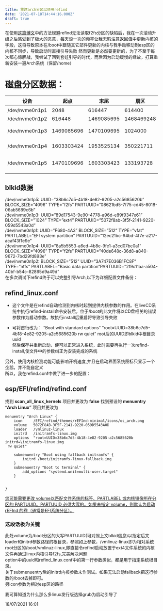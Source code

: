 ```yaml
---
title: 重建arch分区以使用refind
date: '2021-07-18T14:44:16.000Z'
draft: true
---
```


在使用[这篇博文](https://www.bitflipper.top/2021/07/08/The-Refind-bootloader-has-no-ability-to-read-f2fs-format/#:~:text=%E6%88%91%E5%B0%9D%E8%AF%95%E6%8A%8A%E5%86%85%E6%A0%B8%E5%8F%8A%E5%BE%AE%E7%A2%BC%E4%BB%8E/boot%E5%A4%8D%E5%88%B6%E5%88%B0efi%E5%88%86%E5%8C%BA%E4%B8%AD%EF%BC%8C%E4%BB%A5%E4%B8%8B%E4%B8%BA%E4%BF%AE%E6%94%B9%E5%90%8Eefi/EFI/Arch%E7%BB%93%E6%9E%84%EF%BC%9A)中的方法规避refind无法读取f2fs分区的缺陷后，我在一次滚动升级之后感受到了极大的恶意，每天滚一次的频率让我无暇注意返回值中更新内核的字段，这将导致原本在/boot中跟随其它部件更新的内核与我手动移动到esp区的内核不同步，导致启动时直接引导失败
然而更新是必然要更新的，为了不至于每次都心惊胆战，我尝试了回到套娃引导的时代，而后因为启动缓慢的缘故，打算重新安装一遍Arch系统（保留/home）

# 磁盘分区数据：

| 设备           | 起点       | 末尾       | 扇区       | 大小   | 类型               |
| -------------- | ---------- | ---------- | ---------- | ------ | ------------------ |
| /dev/nvme0n1p1 | 2048       | 616447     | 614400     | 300M   | EFI 系统           |
| /dev/nvme0n1p2 | 616448     | 1469085695 | 1468469248 | 700.2G | Microsoft          |
| /dev/nvme0n1p3 | 1469085696 | 1470109695 | 1024000    | 500M   | Linux 文件系统     |
| /dev/nvme0n1p4 | 1603303424 | 1953525134 | 350221711  | 167G   | Linux home         |
| /dev/nvme0n1p5 | 1470109696 | 1603303423 | 133193728  | 63.5G  | Linux root(x86-64) |

## blkid数据

/dev/nvme0n1p5: UUID=”38b6c7d5-4b18-4e82-9205-a2c5685620b” BLOCK_SIZE=”4096” TYPE=”f2fs” PARTUUID=”08621bd5-7f75-cd45-8018-06ab5689c6b”  
/dev/nvme0n1p3: UUID=”89d17543-9e90-4778-a96d-e89f9347e61” BLOCK_SIZE=”1024” TYPE=”ext4” PARTUUID=”5072f8ab-3f5f-2141-9220-059d5543a0d”  
/dev/nvme0n1p1: UUID=”F680-4A3” BLOCK_SIZE=”512” TYPE=”vfat” PARTLABEL=”EFI system partition” PARTUUID=”12ec21bc-94bd-4f7e-a217-acaf43f1e9e”  
/dev/nvme0n1p4: UUID=”8a5b5553-a6ed-4b8e-9fe1-a3cd07be0a1” BLOCK_SIZE=”4096” TYPE=”f2fs” PARTUUID=”40de648c-36d8-a840-9672-7bd29fd893e”  
/dev/nvme0n1p2: BLOCK_SIZE=”512” UUID=”3A747E036B1FC8F” TYPE=”ntfs” PARTLABEL=”Basic data partition”PARTUUID=”2f9c11aa-a504-40bf-b54c-82865d9a49d”  
在多次调试下refind终于可以完整引导Arch,以下为详细配置文件备份：

## refind_linux.conf

- 这个文件是在refind自动检测到内核时起到提供内核参数的作用。在liveCD系统中执行refind-install命令安装后，位于/boot的此文件将以CD盘相关的错误参数作为启动参数。故执行install后重启将导致引导失败

- 可将首行改为：
  “Boot with standard options” “root=UUID=38b6c7d5-4b18-4e82-9205-a2c5685620b rw quiet”
  root后的UUID即blkid中根目录uuid  
  然后保存并重新启动，便可以正常进入系统，此时需要再执行一次refind-install,使文件中的参数纠正为安装完成的系统

另外，使用内核检测功能可能影响开机速度,并且在启动界面系统图标只显示一个企鹅，并不能自定义  
所以，我在refind.conf中做了进一步的配置：

## esp/EFI/refind/refind.conf

找到 **scan_all_linux_kernels** 项目并更改为 **false**
找到预设的 **menuentry “Arch Linux”** 项目并更改为

```
menuentry "Arch Linux" {
    icon     /EFI/refind/themes/rEFInd-minimal/icons/os_arch.png
    volume   5072F8AB-3F5F-2141-9220-059D5543A0D
    loader   /vmlinuz-linux
    initrd   /initramfs-linux.img
    options  "root=UUID=38b6c7d5-4b18-4e82-9205-a2c5685620b initrd=\initramfs-linux.img
 rw quiet"

    submenuentry "Boot using fallback initramfs" {
        initrd /boot/initramfs-linux-fallback.img
    }
    submenuentry "Boot to terminal" {
        add_options "systemd.unit=multi-user.target"
    }


}
```

[您可能需要更改 volume以匹配文件系统的标签、PARTLABEL 或内核镜像所在分区的 PARTUUID。PARTUUID 必须大写的。如果未指定 volume，则默认为启动 rEFInd 的卷（通常是EFI系统分区）。](<https://wiki.archlinux.org/title/REFInd_(%E7%AE%80%E4%BD%93%E4%B8%AD%E6%96%87)#:~:text=%E6%82%A8%E5%8F%AF%E8%83%BD%E9%9C%80%E8%A6%81,%E5%8C%BA%E7%9A%84%20PARTUUID%E3%80%82>)

### 这段话极为关键

此处volume为/boot分区的大写PARTUUID(可对照上文blkid信息)以指定后文loader和initrd参数路径的根目录，参照如上参数，/vmlinuz-linux即为相对系统root分区的/boot/vmlinuz-linux,即直接令refind启动放置于ext4文件系统的内核文件再通过linux内核引导f2fs,完美解决问题  
option中的uuid和refind_linux.conf中的第一行参数类似，都是用于指定系统根目录。  
关于submenuentry后的initrd内核参数未作测试。如果无法启动fallback把这行参数的/boot去掉即可。  
另icon参数为相对esp区的路径

我可算知道为什么那么多linux发行版选择grub为启动引导了

18/07/2021 16:01